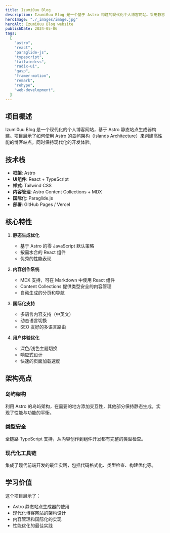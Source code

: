```yaml
---
title: Izumi0uu Blog
description: Izumi0uu Blog 是一个基于 Astro 构建的现代化个人博客网站。采用静态生成技术，集成了 React 组件和 TypeScript，提供优秀的性能和开发体验。支持 MDX 内容创作、国际化、主题切换等丰富功能。
heroImage: "./_images/image.jpg"
heroAlt: Izumi0uu Blog website
publishDate: 2024-05-06
tags:
  [
    "astro",
    "react",
    "paraglide-js",
    "typescript",
    "tailwindcss",
    "radix-ui",
    "gasp",
    "framer-motion",
    "remark",
    "rehype",
    "web-development",
  ]
---
```


## 项目概述

Izumi0uu Blog 是一个现代化的个人博客网站，基于 Astro 静态站点生成器构建。项目展示了如何使用 Astro 的岛屿架构（Islands Architecture）来创建高性能的博客站点，同时保持现代化的开发体验。

## 技术栈

- **框架**: Astro
- **UI组件**: React + TypeScript
- **样式**: Tailwind CSS
- **内容管理**: Astro Content Collections + MDX
- **国际化**: Paraglide.js
- **部署**: GitHub Pages / Vercel

## 核心特性

1. **静态生成优化**

   - 基于 Astro 的零 JavaScript 默认策略
   - 按需水合的 React 组件
   - 优秀的性能表现

2. **内容创作系统**

   - MDX 支持，可在 Markdown 中使用 React 组件
   - Content Collections 提供类型安全的内容管理
   - 自动生成的分页和导航

3. **国际化支持**

   - 多语言内容支持（中英文）
   - 动态语言切换
   - SEO 友好的多语言路由

4. **用户体验优化**
   - 深色/浅色主题切换
   - 响应式设计
   - 快速的页面加载速度

## 架构亮点

### 岛屿架构

利用 Astro 的岛屿架构，在需要的地方添加交互性，其他部分保持静态生成，实现了性能与功能的平衡。

### 类型安全

全链路 TypeScript 支持，从内容创作到组件开发都有完整的类型检查。

### 现代化工具链

集成了现代前端开发的最佳实践，包括代码格式化、类型检查、构建优化等。

## 学习价值

这个项目展示了：

- Astro 静态站点生成器的使用
- 现代化博客网站的架构设计
- 内容管理和国际化的实现
- 性能优化的最佳实践
